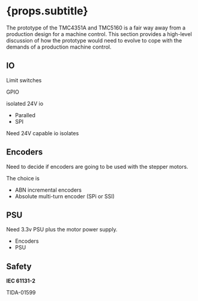 
# {props.subtitle}

The prototype of the TMC4351A and TMC5160 is a fair way away from a production design for a machine control. This section provides a high-level discussion of how the prototype would need to evolve to cope with the demands of a production machine control.

## IO

Limit switches

GPIO

isolated 24V io

* Paralled
* SPI

Need 24V capable io isolates

## Encoders

Need to decide if encoders are going to be used with the stepper motors.

The choice is

* ABN incremental encoders
* Absolute multi-turn encoder (SPi or SSI)



## PSU

Need 3.3v PSU plus the motor power supply.



* Encoders
* PSU



## Safety

 **IEC 61131-2**

TIDA-01599